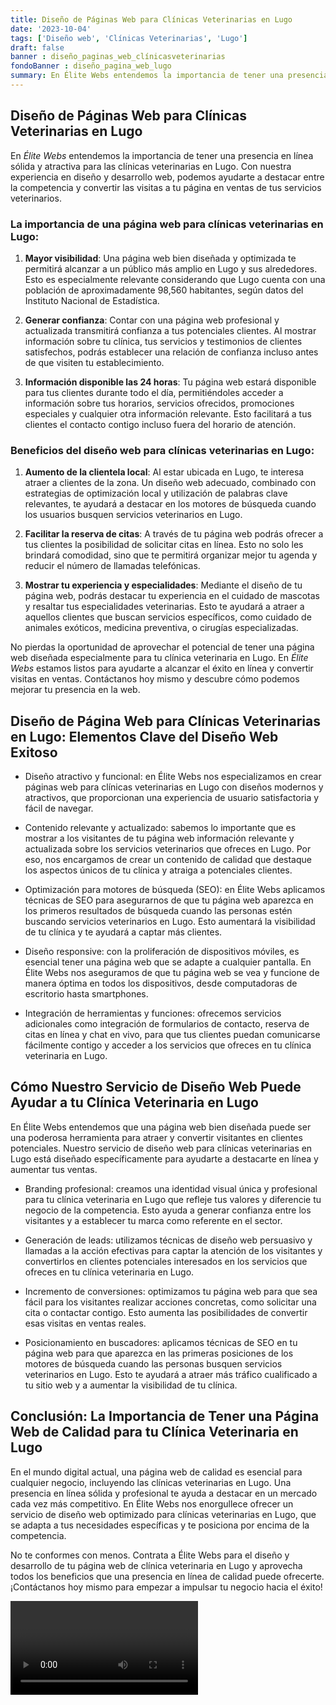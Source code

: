 ```yaml
---
title: Diseño de Páginas Web para Clínicas Veterinarias en Lugo
date: '2023-10-04'
tags: ['Diseño web', 'Clínicas Veterinarias', 'Lugo']
draft: false
banner : diseño_paginas_web_clínicasveterinarias
fondoBanner : diseño_pagina_web_lugo
summary: En Élite Webs entendemos la importancia de tener una presencia en línea sólida y atractiva para las clínicas veterinarias en Lugo. Con nuestra experiencia en diseño y desarrollo web, podemos ayudarte a destacar entre la competencia y convertir las visitas a tu página en ventas de tus servicios veterinarios.
---
```


## Diseño de Páginas Web para Clínicas Veterinarias en Lugo

En *Élite Webs* entendemos la importancia de tener una presencia en línea sólida y atractiva para las clínicas veterinarias en Lugo. Con nuestra experiencia en diseño y desarrollo web, podemos ayudarte a destacar entre la competencia y convertir las visitas a tu página en ventas de tus servicios veterinarios.

### La importancia de una página web para clínicas veterinarias en Lugo:

1. **Mayor visibilidad**: Una página web bien diseñada y optimizada te permitirá alcanzar a un público más amplio en Lugo y sus alrededores. Esto es especialmente relevante considerando que Lugo cuenta con una población de aproximadamente 98,560 habitantes, según datos del Instituto Nacional de Estadística.

2. **Generar confianza**: Contar con una página web profesional y actualizada transmitirá confianza a tus potenciales clientes. Al mostrar información sobre tu clínica, tus servicios y testimonios de clientes satisfechos, podrás establecer una relación de confianza incluso antes de que visiten tu establecimiento.

3. **Información disponible las 24 horas**: Tu página web estará disponible para tus clientes durante todo el día, permitiéndoles acceder a información sobre tus horarios, servicios ofrecidos, promociones especiales y cualquier otra información relevante. Esto facilitará a tus clientes el contacto contigo incluso fuera del horario de atención.

### Beneficios del diseño web para clínicas veterinarias en Lugo:

1. **Aumento de la clientela local**: Al estar ubicada en Lugo, te interesa atraer a clientes de la zona. Un diseño web adecuado, combinado con estrategias de optimización local y utilización de palabras clave relevantes, te ayudará a destacar en los motores de búsqueda cuando los usuarios busquen servicios veterinarios en Lugo.

2. **Facilitar la reserva de citas**: A través de tu página web podrás ofrecer a tus clientes la posibilidad de solicitar citas en línea. Esto no solo les brindará comodidad, sino que te permitirá organizar mejor tu agenda y reducir el número de llamadas telefónicas.

3. **Mostrar tu experiencia y especialidades**: Mediante el diseño de tu página web, podrás destacar tu experiencia en el cuidado de mascotas y resaltar tus especialidades veterinarias. Esto te ayudará a atraer a aquellos clientes que buscan servicios específicos, como cuidado de animales exóticos, medicina preventiva, o cirugías especializadas.

No pierdas la oportunidad de aprovechar el potencial de tener una página web diseñada especialmente para tu clínica veterinaria en Lugo. En *Élite Webs* estamos listos para ayudarte a alcanzar el éxito en línea y convertir visitas en ventas. Contáctanos hoy mismo y descubre cómo podemos mejorar tu presencia en la web.

<GifSeo />

<Cta />

## Diseño de Página Web para Clínicas Veterinarias en Lugo: Elementos Clave del Diseño Web Exitoso

- Diseño atractivo y funcional: en Élite Webs nos especializamos en crear páginas web para clínicas veterinarias en Lugo con diseños modernos y atractivos, que proporcionan una experiencia de usuario satisfactoria y fácil de navegar.

- Contenido relevante y actualizado: sabemos lo importante que es mostrar a los visitantes de tu página web información relevante y actualizada sobre los servicios veterinarios que ofreces en Lugo. Por eso, nos encargamos de crear un contenido de calidad que destaque los aspectos únicos de tu clínica y atraiga a potenciales clientes.

- Optimización para motores de búsqueda (SEO): en Élite Webs aplicamos técnicas de SEO para asegurarnos de que tu página web aparezca en los primeros resultados de búsqueda cuando las personas estén buscando servicios veterinarios en Lugo. Esto aumentará la visibilidad de tu clínica y te ayudará a captar más clientes.

- Diseño responsive: con la proliferación de dispositivos móviles, es esencial tener una página web que se adapte a cualquier pantalla. En Élite Webs nos aseguramos de que tu página web se vea y funcione de manera óptima en todos los dispositivos, desde computadoras de escritorio hasta smartphones.

- Integración de herramientas y funciones: ofrecemos servicios adicionales como integración de formularios de contacto, reserva de citas en línea y chat en vivo, para que tus clientes puedan comunicarse fácilmente contigo y acceder a los servicios que ofreces en tu clínica veterinaria en Lugo.

## Cómo Nuestro Servicio de Diseño Web Puede Ayudar a tu Clínica Veterinaria en Lugo

En Élite Webs entendemos que una página web bien diseñada puede ser una poderosa herramienta para atraer y convertir visitantes en clientes potenciales. Nuestro servicio de diseño web para clínicas veterinarias en Lugo está diseñado específicamente para ayudarte a destacarte en línea y aumentar tus ventas.

- Branding profesional: creamos una identidad visual única y profesional para tu clínica veterinaria en Lugo que refleje tus valores y diferencie tu negocio de la competencia. Esto ayuda a generar confianza entre los visitantes y a establecer tu marca como referente en el sector.

- Generación de leads: utilizamos técnicas de diseño web persuasivo y llamadas a la acción efectivas para captar la atención de los visitantes y convertirlos en clientes potenciales interesados en los servicios que ofreces en tu clínica veterinaria en Lugo.

- Incremento de conversiones: optimizamos tu página web para que sea fácil para los visitantes realizar acciones concretas, como solicitar una cita o contactar contigo. Esto aumenta las posibilidades de convertir esas visitas en ventas reales.

- Posicionamiento en buscadores: aplicamos técnicas de SEO en tu página web para que aparezca en las primeras posiciones de los motores de búsqueda cuando las personas busquen servicios veterinarios en Lugo. Esto te ayudará a atraer más tráfico cualificado a tu sitio web y a aumentar la visibilidad de tu clínica.

## Conclusión: La Importancia de Tener una Página Web de Calidad para tu Clínica Veterinaria en Lugo

En el mundo digital actual, una página web de calidad es esencial para cualquier negocio, incluyendo las clínicas veterinarias en Lugo. Una presencia en línea sólida y profesional te ayuda a destacar en un mercado cada vez más competitivo. En Élite Webs nos enorgullece ofrecer un servicio de diseño web optimizado para clínicas veterinarias en Lugo, que se adapta a tus necesidades específicas y te posiciona por encima de la competencia.

No te conformes con menos. Contrata a Élite Webs para el diseño y desarrollo de tu página web de clínica veterinaria en Lugo y aprovecha todos los beneficios que una presencia en línea de calidad puede ofrecerte. ¡Contáctanos hoy mismo para empezar a impulsar tu negocio hacia el éxito!

<Video />

<CtaBot job='Clínicas Veterinarias' city='Lugo'/>

<Gmaps query='Lugo+españa+maps' />